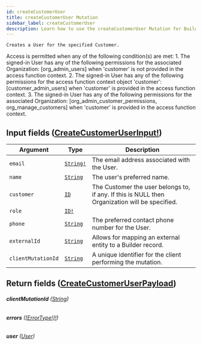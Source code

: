 ```yaml
---
id: createCustomerUser
title: createCustomerUser Mutation
sidebar_label: createCustomerUser
description: Learn how to use the createCustomerUser Mutation for Builder's API.
---
```


    Creates a User for the specified Customer.

Access is permitted when any of the following condition(s) are met: 1. The signed-in User has any of the following permissions for the associated Organization: [org_admin_users] when 'customer' is not provided in the access function context. 2. The signed-in User has any of the following permissions for the access function context object 'customer': [customer_admin_users] when 'customer' is provided in the access function context. 3. The signed-in User has any of the following permissions for the associated Organization: [org_admin_customer_permissions, org_manage_customers] when 'customer' is provided in the access function context.

## Input fields ([CreateCustomerUserInput!](/composer/builder/api/schema/input_object/CreateCustomerUserInput.mdx))

| Argument           | Type                                      | Description                                                                                    |
| ------------------ | ----------------------------------------- | ---------------------------------------------------------------------------------------------- |
| `email`            | [`String!`](/composer/builder/api/schema/scalar/String.mdx) | The email address associated with the User.                                                    |
| `name`             | [`String`](/composer/builder/api/schema/scalar/String.mdx)  | The user's preferred name.                                                                     |
| `customer`         | [`ID`](/composer/builder/api/schema/scalar/ID.mdx)          | The Customer the user belongs to, if any. If this is NULL then Organization will be specified. |
| `role`             | [`ID!`](/composer/builder/api/schema/scalar/ID.mdx)         |                                                                                                |
| `phone`            | [`String`](/composer/builder/api/schema/scalar/String.mdx)  | The preferred contact phone number for the User.                                               |
| `externalId`       | [`String`](/composer/builder/api/schema/scalar/String.mdx)  | Allows for mapping an external entity to a Builder record.                                   |
| `clientMutationId` | [`String`](/composer/builder/api/schema/scalar/String.mdx)  | A unique identifier for the client performing the mutation.                                    |

## Return fields ([CreateCustomerUserPayload](/composer/builder/api/schema/object/CreateCustomerUserPayload.mdx))

###### <b>clientMutationId</b> ([String](/composer/builder/api/schema/scalar/String.mdx))

###### <b>errors</b> ([[ErrorType!]!](/composer/builder/api/schema/object/ErrorType.mdx))

###### <b>user</b> ([User](/composer/builder/api/schema/object/User.mdx))
